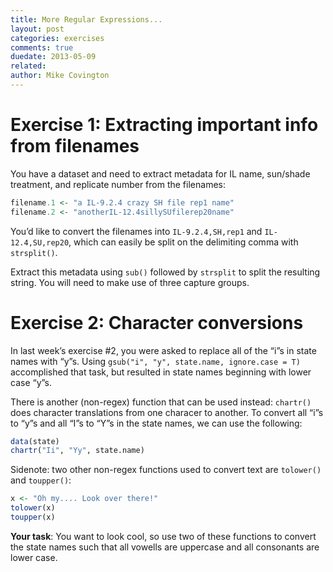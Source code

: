 ```yaml
---
title: More Regular Expressions...
layout: post
categories: exercises
comments: true
duedate: 2013-05-09
related:
author: Mike Covington
---
```


# Exercise 1: Extracting important info from filenames

You have a dataset and need to extract metadata for IL name, sun/shade treatment, and replicate number from the filenames:

```r
filename.1 <- "a IL-9.2.4 crazy SH file rep1 name"
filename.2 <- "anotherIL-12.4sillySUfilerep20name"
```

You'd like to convert the filenames into `IL-9.2.4,SH,rep1` and `IL-12.4,SU,rep20`, which can easily be split on the delimiting comma with `strsplit()`.

Extract this metadata using `sub()` followed by `strsplit` to split the resulting string. You will need to make use of three capture groups.

# Exercise 2: Character conversions

In last week's exercise #2, you were asked to replace all of the "i"s in state names with "y"s. Using `gsub("i", "y", state.name, ignore.case = T)` accomplished that task, but resulted in state names beginning with lower case "y"s.

There is another (non-regex) function that can be used instead: `chartr()` does character translations from one characer to another. To convert all "i"s to "y"s and all "I"s to "Y"s in the state names, we can use the following:

```r
data(state)
chartr("Ii", "Yy", state.name)
```

Sidenote: two other non-regex functions used to convert text are `tolower()` and `toupper()`:

```r
x <- "Oh my.... Look over there!"
tolower(x)
toupper(x)
```

**Your task**: You want to look cool, so use two of these functions to convert the state names such that all vowells are uppercase and all consonants are lower case.




